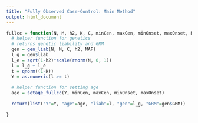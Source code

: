 ```yaml
---
title: "Fully Observed Case-Control: Main Method"
output: html_document
---
```


```r
fullcc = function(N, M, h2, K, C, minCen, maxCen, minOnset, maxOnset, MAF){
  # helper function for genetics
  # returns genetic liability and GRM
  gen = gen_liab(N, M, C, h2, MAF)
  l_g = gen$liab
  l_e = sqrt(1-h2)*scale(rnorm(N, 0, 1))
  l = l_g + l_e
  t = qnorm((1-K))
  Y = as.numeric(l >= t)
  
  # helper function for setting age
  age = setage_fullcc(Y, minCen, maxCen, minOnset, maxOnset)
  
  return(list("Y"=Y, "age"=age, "liab"=l, "gen"=l_g, "GRM"=gen$GRM))
  
}
```
